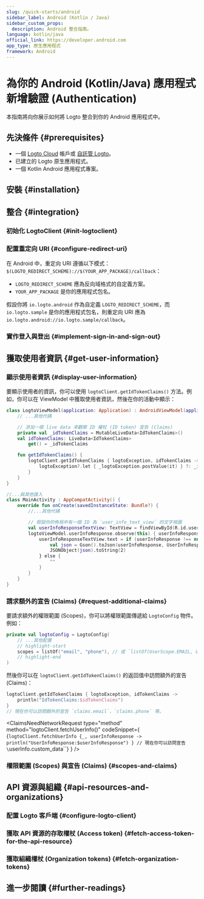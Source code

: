 ```yaml
---
slug: /quick-starts/android
sidebar_label: Android (Kotlin / Java)
sidebar_custom_props:
  description: Android 整合指南。
language: kotlin/java
official_link: https://developer.android.com
app_type: 原生應用程式
framework: Android
---
```





# 為你的 Android (Kotlin/Java) 應用程式新增驗證 (Authentication)

本指南將向你展示如何將 Logto 整合到你的 Android 應用程式中。

<AndroidGuideTip />

## 先決條件 \{#prerequisites}

- 一個 [Logto Cloud](https://cloud.logto.io) 帳戶或 [自託管 Logto](/introduction/set-up-logto-oss)。
- 已建立的 Logto 原生應用程式。
- 一個 Kotlin Android 應用程式專案。

## 安裝 \{#installation}

<Installation />

## 整合 \{#integration}

### 初始化 LogtoClient \{#init-logtoclient}

<InitLogtoClient />

### 配置重定向 URI \{#configure-redirect-uri}

<SignInFlowSummary />

<ConfigureRedirectUri
  figureSrc={redirectUriFigure}
  redirectUri="io.logto.android://io.logto.sample/callback"
/>

在 Android 中，重定向 URI 遵循以下模式：`$(LOGTO_REDIRECT_SCHEME)://$(YOUR_APP_PACKAGE)/callback`：

- `LOGTO_REDIRECT_SCHEME` 應為反向域格式的自定義方案。
- `YOUR_APP_PACKAGE` 是你的應用程式包名。

假設你將 `io.logto.android` 作為自定義 `LOGTO_REDIRECT_SCHEME`，而 `io.logto.sample` 是你的應用程式包名，則重定向 URI 應為 `io.logto.android://io.logto.sample/callback`。

### 實作登入與登出 \{#implement-sign-in-and-sign-out}

<ImplementSignInAndSignOut />

<Checkpoint />

## 獲取使用者資訊 \{#get-user-information}

### 顯示使用者資訊 \{#display-user-information}

要顯示使用者的資訊，你可以使用 `logtoClient.getIdTokenClaims()` 方法。例如，你可以在 ViewModel 中獲取使用者資訊，然後在你的活動中顯示：

```kotlin title="LogtoModelView.kt"
class LogtoViewModel(application: Application) : AndroidViewModel(application) {
    // ...其他代碼

    // 添加一個 live data 來觀察 ID 權杖 (ID token) 宣告 (Claims)
    private val _idTokenClaims = MutableLiveData<IdTokenClaims>()
    val idTokenClaims: LiveData<IdTokenClaims>
        get() = _idTokenClaims

    fun getIdTokenClaims() {
        logtoClient.getIdTokenClaims { logtoException, idTokenClaims ->
            logtoException?.let { _logtoException.postValue(it) } ?: _idTokenClaims.postValue(idTokenClaims)
        }
    }
}
```

```kotlin title="MainActivity.kt"
//...與其他匯入
class MainActivity : AppCompatActivity() {
    override fun onCreate(savedInstanceState: Bundle?) {
        //...其他代碼

        // 假設你的佈局中有一個 ID 為 `user_info_text_view` 的文字視圖
        val userInfoResponseTextView: TextView = findViewById(R.id.user_info_text_view)
        logtoViewModel.userInfoResponse.observe(this) { userInfoResponse ->
            userInfoResponseTextView.text = if (userInfoResponse !== null) {
                val json = Gson().toJson(userInfoResponse, UserInfoResponse::class.java)
                JSONObject(json).toString(2)
            } else {
                ""
            }
        }
    }
}
```

### 請求額外的宣告 (Claims) \{#request-additional-claims}

<FindUserInfoMissing method="logtoClient.getIdTokenClaims()" />

<ScopesAndClaimsIntroduction />

要請求額外的權限範圍 (Scopes)，你可以將權限範圍傳遞給 `LogtoConfig` 物件。例如：

```kotlin title="LogtoViewModel.kt"
private val logtoConfig = LogtoConfig(
    // ...其他配置
    // highlight-start
    scopes = listOf("email", "phone"), // 或 `listOf(UserScope.EMAIL, UserScope.PHONE)`
    // highlight-end
)
```

然後你可以在 `logtoClient.getIdTokenClaims()` 的返回值中訪問額外的宣告 (Claims)：

```kotlin
logtoClient.getIdTokenClaims { logtoException, idTokenClaims ->
    println("IdTokenClaims:$idTokenClaims")
}
// 現在你可以訪問額外的宣告 `claims.email`、`claims.phone` 等。
```

<ClaimsNeedNetworkRequest
  type="method"
  method="logtoClient.fetchUserInfo()"
  codeSnippet={
    <CodeBlock
      language="kotlin"
      title="LogtoViewModel.kt"
    >{`logtoClient.fetchUserInfo {_, userInfoResponse ->
    println("UserInfoResponse:$userInfoResponse")
}
// 現在你可以訪問宣告 \`userInfo.custom_data\``}</CodeBlock>
  }
/>

### 權限範圍 (Scopes) 與宣告 (Claims) \{#scopes-and-claims}

<ScopesAndClaims />

## API 資源與組織 \{#api-resources-and-organizations}

<ApiResourcesDescription />

### 配置 Logto 客戶端 \{#configure-logto-client}

<ConfigApiResources />

### 獲取 API 資源的存取權杖 (Access token) \{#fetch-access-token-for-the-api-resource}

<FetchAccessTokenForApiResources />

### 獲取組織權杖 (Organization tokens) \{#fetch-organization-tokens}

<FetchOrganizationTokenForUser />

## 進一步閱讀 \{#further-readings}

<FurtherReadings />
